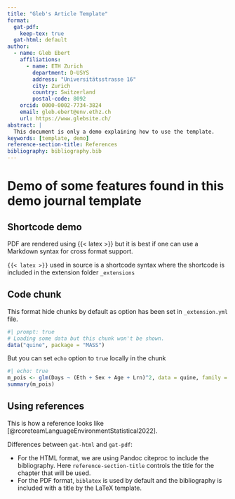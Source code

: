 ```yaml
---
title: "Gleb's Article Template"
format:
  gat-pdf:
    keep-tex: true  
  gat-html: default
author:
  - name: Gleb Ebert
    affiliations:
      - name: ETH Zurich
        department: D-USYS
        address: "Universitätsstrasse 16"
        city: Zurich
        country: Switzerland
        postal-code: 8092
    orcid: 0000-0002-7734-3824
    email: gleb.ebert@env.ethz.ch
    url: https://www.glebsite.ch/
abstract: |
  This document is only a demo explaining how to use the template.
keywords: [template, demo]
reference-section-title: References
bibliography: bibliography.bib  
---
```


# Demo of some features found in this demo journal template

## Shortcode demo {#sec-shortcode}

PDF are rendered using {{< latex >}} but it is best if one can use a Markdown syntax for cross format support.

`{{< latex >}}` used in source is a shortcode syntax where the shortcode is included in the extension folder `_extensions`

## Code chunk {#sec-chunks}

This format hide chunks by default as option has been set in `_extension.yml` file.

```r
#| prompt: true
# Loading some data but this chunk won't be shown.
data("quine", package = "MASS")
```

But you can set `echo` option to `true` locally in the chunk

```r
#| echo: true
m_pois <- glm(Days ~ (Eth + Sex + Age + Lrn)^2, data = quine, family = poisson)
summary(m_pois)
```


## Using references {.unnumbered}

This is how a reference looks like [@rcoreteamLanguageEnvironmentStatistical2022].

Differences between `gat-html` and `gat-pdf`: 

* For the HTML format, we are using Pandoc citeproc to include the bibliography. Here `reference-section-title` controls the title for the chapter that will be used.
* For the PDF format, `biblatex` is used by default and the bibliography is included with a title by the LaTeX template. 
